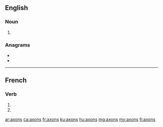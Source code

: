 {{also|Axons|àxons}}
==English==

===Noun===
{{head|en|noun plural form}}

# {{plural of|axon|lang=en}}

===Anagrams===
* {{l|en|Naxos}}
* {{l|en|Saxon}}

----

==French==

===Verb===
{{fr-verb-form}}

# {{inflection of|axer||1|p|pres|indc|lang=fr}}
# {{inflection of|axer||1|p|impr|lang=fr}}

[[ar:axons]]
[[ca:axons]]
[[fr:axons]]
[[ku:axons]]
[[hu:axons]]
[[mg:axons]]
[[my:axons]]
[[fi:axons]]